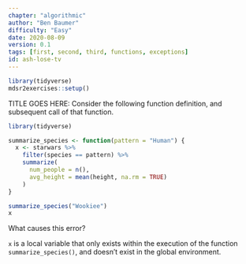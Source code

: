 ```yaml
---
chapter: "algorithmic"
author: "Ben Baumer"
difficulty: "Easy"
date: 2020-08-09 
version: 0.1
tags: [first, second, third, functions, exceptions]
id: ash-lose-tv
---
```


```r
library(tidyverse)
mdsr2exercises::setup()
```

TITLE GOES HERE: Consider the following function definition, and subsequent call of that function. 

```r
library(tidyverse)

summarize_species <- function(pattern = "Human") {
  x <- starwars %>%
    filter(species == pattern) %>%
    summarize(
      num_people = n(),
      avg_height = mean(height, na.rm = TRUE)
    )
}

summarize_species("Wookiee")
x
```

What causes this error? 

<!--answer-start-->
`x` is a local variable that only exists within the execution of the function `summarize_species()`, and doesn't exist in the global environment. 
<!--answer-end-->



